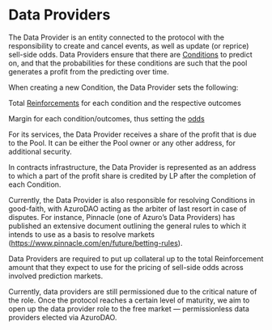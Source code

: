 
# Data Providers

The Data Provider is an entity connected to the protocol with the responsibility to create and cancel events, as well as update (or reprice) sell-side odds. Data Providers ensure that there are [Conditions](https://gem.azuro.org/concepts/how-azuro-works/components/conditions) to predict on, and that the probabilities for these conditions are such that the pool generates a profit from the predicting over time.

When creating a new Condition, the Data Provider sets the following:

Total [Reinforcements](https://gem.azuro.org/concepts/how-azuro-works/components/reinforcement) for each condition and the respective outcomes

Margin for each condition/outcomes, thus setting the [odds](https://gem.azuro.org/concepts/how-azuro-works/components/odds)

For its services, the Data Provider receives a share of the profit that is due to the Pool. It can be either the Pool owner or any other address, for additional security.

In contracts infrastructure, the Data Provider is represented as an address to which a part of the profit share is credited by LP after the completion of each Condition.

Currently, the Data Provider is also responsible for resolving Conditions in good-faith, with AzuroDAO acting as the arbiter of last resort in case of disputes. For instance, Pinnacle (one of Azuro’s Data Providers) has published an extensive document outlining the general rules to which it intends to use as a basis to resolve markets (https://www.pinnacle.com/en/future/betting-rules).

Data Providers are required to put up collateral up to the total Reinforcement amount that they expect to use for the pricing of sell-side odds across involved prediction markets.


<Callout type="feature">
Currently, data providers are still permissioned due to the critical nature of the role. Once the protocol reaches a certain level of maturity, we aim to open up the data provider role to the free market — permissionless data providers elected via AzuroDAO.
</Callout>